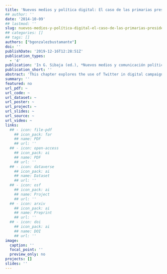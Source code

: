 ```yaml
---
title: 'Nuevos medios y política digital: El caso de las primarias presidenciales chilenas de 2013'
## author: ''
date: '2014-10-09'
## lastmod: ''
slug: nuevos-medios-y-política-digital-el-caso-de-las-primarias-presidenciales-chilenas
## categories: []
## tags: []
authors: ["bgonzalezbustamante"]
doi: ''
publishDate: '2019-12-16T12:28:51Z'
publication_types:
  - '4'
publication: 'In G. Sibaja (ed.), *Nuevos medios y comunicación política digital*. San Jose: FESJT'
publication_short: ''
abstract: 'This chapter explores the use of Twitter in digital campaigns. For this, the Chilean primary presidential elections of June 2013 are used as a case study. A dataset of messages emitted by presidential pre-candidates is analysed. In so doing this, data mining, sentiment analysis and statistical models are used. These techniques allow to obtain a landscape of the network activity, as well as identifying message replication mechanisms, which underlying in the virtual interaction.'
summary: ''
featured: no
url_pdf: ~
url_code: ~
url_dataset: ~
url_poster: ~
url_project: ~
url_slides: ~
url_source: ~
url_video: ~
links:
  ## - icon: file-pdf
    ## icon_pack: far
    ## name: PDF
    ## url: ''
  ## - icon: open-access 
    ## icon_pack: ai
    ## name: PDF
    ## url: ''
  ## - icon: dataverse
    ## icon_pack: ai
    ## name: Dataset
    ## url: ''
  ## - icon: osf
    ## icon_pack: ai
    ## name: Project
    ## url: ''
  ## - icon: arxiv
    ## icon_pack: ai
    ## name: Preprint
    ## url: ''
  ## - icon: doi
    ## icon_pack: ai
    ## name: DOI
    ## url: ''
image:
  caption: ''
  focal_point: ''
  preview_only: no
projects: []
slides: ''
---
```

